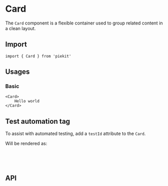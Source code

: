 
<Meta of={CardStories} />

# Card

The `Card` component is a flexible container used to group related content in a clean layout.

## Import

```tsx
import { Card } from 'piekit'
```

## Usages

### Basic

<Canvas of={CardStories.Basic} />

```tsx
<Card>
    Hello world
</Card>
```

## Test automation tag

To assist with automated testing, add a `testId` attribute to the `Card`.

<Canvas of={CardStories.Basic} />

Will be rendered as:

```html
<div data-testid="ta-card">
    content
</div>
```

## API

<ArgTypes />

